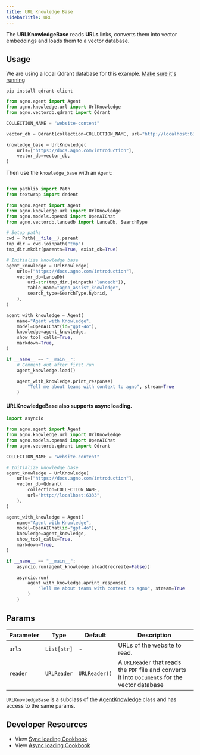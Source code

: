 ```yaml
---
title: URL Knowledge Base
sidebarTitle: URL
---
```


The **URLKnowledgeBase** reads **URLs** links, converts them into vector embeddings and loads them to a vector database.

## Usage

<Note>

We are using a local Qdrant database for this example. [Make sure it's running](https://docs.agno.com/vectordb/qdrant)

</Note>

```shell
pip install qdrant-client
```

```python
from agno.agent import Agent
from agno.knowledge.url import UrlKnowledge
from agno.vectordb.qdrant import Qdrant

COLLECTION_NAME = "website-content"

vector_db = Qdrant(collection=COLLECTION_NAME, url="http://localhost:6333")

knowledge_base = UrlKnowledge(
    urls=["https://docs.agno.com/introduction"],
    vector_db=vector_db,
)
```

Then use the `knowledge_base` with an `Agent`:

```python

from pathlib import Path
from textwrap import dedent

from agno.agent import Agent
from agno.knowledge.url import UrlKnowledge
from agno.models.openai import OpenAIChat
from agno.vectordb.lancedb import LanceDb, SearchType

# Setup paths
cwd = Path(__file__).parent
tmp_dir = cwd.joinpath("tmp")
tmp_dir.mkdir(parents=True, exist_ok=True)

# Initialize knowledge base
agent_knowledge = UrlKnowledge(
    urls=["https://docs.agno.com/introduction"],
    vector_db=LanceDb(
        uri=str(tmp_dir.joinpath("lancedb")),
        table_name="agno_assist_knowledge",
        search_type=SearchType.hybrid,
    ),
)

agent_with_knowledge = Agent(
    name="Agent with Knowledge",
    model=OpenAIChat(id="gpt-4o"),
    knowledge=agent_knowledge,
    show_tool_calls=True,
    markdown=True,
)

if __name__ == "__main__":
    # Comment out after first run
    agent_knowledge.load()

    agent_with_knowledge.print_response(
        "Tell me about teams with context to agno", stream=True
    )
```

#### URLKnowledgeBase also supports async loading.


```python async_knowledge_base.py
import asyncio

from agno.agent import Agent
from agno.knowledge.url import UrlKnowledge
from agno.models.openai import OpenAIChat
from agno.vectordb.qdrant import Qdrant

COLLECTION_NAME = "website-content"

# Initialize knowledge base
agent_knowledge = UrlKnowledge(
    urls=["https://docs.agno.com/introduction"],
    vector_db=Qdrant(
        collection=COLLECTION_NAME,
        url="http://localhost:6333",
    ),
)

agent_with_knowledge = Agent(
    name="Agent with Knowledge",
    model=OpenAIChat(id="gpt-4o"),
    knowledge=agent_knowledge,
    show_tool_calls=True,
    markdown=True,
)

if __name__ == "__main__":
    asyncio.run(agent_knowledge.aload(recreate=False))

    asyncio.run(
        agent_with_knowledge.aprint_response(
            "Tell me about teams with context to agno", stream=True
        )
    )
```

## Params

| Parameter | Type               | Default             | Description                                                                           |
| --------- | ------------------ | ------------------- | ------------------------------------------------------------------------------------- |
| `urls`    | `List[str]`        | -                   | URLs of the website to read.                                                                                          |
| `reader`  | `URLReader`        | `URLReader()`       | A `URLReader` that reads the `PDF` file and converts it into `Documents` for the vector database |

`URLKnowledgeBase` is a subclass of the [AgentKnowledge](/reference/knowledge/base) class and has access to the same params.

## Developer Resources

- View [Sync loading Cookbook](https://github.com/agno-agi/agno/blob/main/cookbook/agent_concepts/knowledge/url_kb.py)
- View [Async loading Cookbook](https://github.com/agno-agi/agno/blob/main/cookbook/agent_concepts/knowledge/url_kb_async.py)

